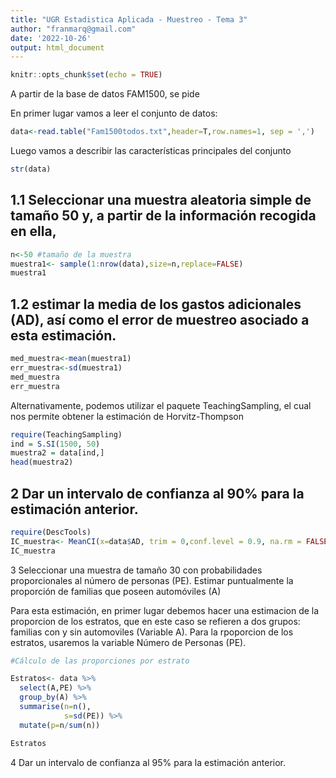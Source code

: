 ```yaml
---
title: "UGR Estadistica Aplicada - Muestreo - Tema 3"
author: "franmarq@gmail.com"
date: '2022-10-26'
output: html_document
---
```


```r
knitr::opts_chunk$set(echo = TRUE)
```

A partir de la base de datos FAM1500, se pide

En primer lugar vamos a leer el conjunto de datos: 

```r
data<-read.table("Fam1500todos.txt",header=T,row.names=1, sep = ',')

```

Luego vamos a describir las características principales del conjunto 
```r
str(data)
```

## 1.1  Seleccionar una muestra aleatoria simple de tamaño 50 y, a partir de la información recogida en ella, 

```r
n<-50 #tamaño de la muestra
muestra1<- sample(1:nrow(data),size=n,replace=FALSE)
muestra1
```
## 1.2 estimar la media de los gastos adicionales (AD), así como el error de muestreo asociado   a esta estimación.

```r
med_muestra<-mean(muestra1)
err_muestra<-sd(muestra1)
med_muestra
err_muestra
```
Alternativamente, podemos utilizar el paquete TeachingSampling, el cual nos permite obtener la estimación de Horvitz-Thompson

```r
require(TeachingSampling) 
ind = S.SI(1500, 50)
muestra2 = data[ind,] 
head(muestra2)
```


## 2  Dar un intervalo de confianza al 90% para la estimación anterior.

```r
require(DescTools)
IC_muestra<- MeanCI(x=data$AD, trim = 0,conf.level = 0.9, na.rm = FALSE)
IC_muestra
```

3  Seleccionar una muestra de tamaño 30 con probabilidades proporcionales al número de personas (PE). Estimar puntualmente la proporción de familias que poseen automóviles (A)

Para esta estimación, en primer lugar debemos hacer una estimacion de la proporcion de los estratos, que en este caso se refieren a dos grupos: familias con y sin automoviles (Variable A). Para la rpoporcion de los estratos, usaremos la variable Número de Personas (PE).


```r
#Cálculo de las proporciones por estrato

Estratos<- data %>%
  select(A,PE) %>%
  group_by(A) %>%
  summarise(n=n(),
            s=sd(PE)) %>%
  mutate(p=n/sum(n))

Estratos

```

4 Dar un intervalo de confianza al 95% para la estimación anterior.
```{}
```
